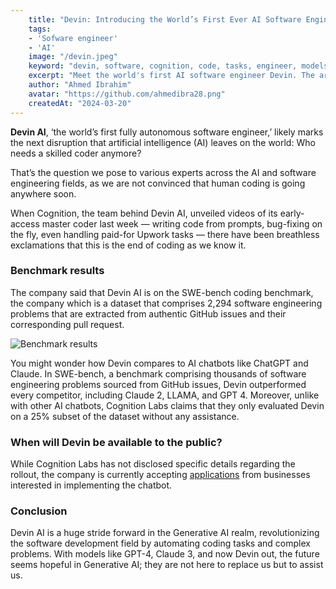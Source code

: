 ```yaml
---
    title: "Devin: Introducing the World’s First Ever AI Software Engineer"
    tags: 
    - 'Sofware engineer'
    - 'AI'
    image: "/devin.jpeg"
    keyword: "devin, software, cognition, code, tasks, engineer, models, generative, ahmedibra, engineering, engineers, computer, vision, resources, tools, human, full stack developer, somalia, mogadishu, news, portfolio"
    excerpt: "Meet the world's first AI software engineer Devin. The artificial intelligence (AI) software engineer was recently introduced by US-based startup Cognition."
    author: "Ahmed Ibrahim"
    avatar: "https://github.com/ahmedibra28.png"
    createdAt: "2024-03-20"
---
```


**Devin AI**, ‘the world’s first fully autonomous software engineer,’ likely marks the next disruption that artificial intelligence (AI) leaves on the world: Who needs a skilled coder anymore?

That’s the question we pose to various experts across the AI and software engineering fields, as we are not convinced that human coding is going anywhere soon.

When Cognition, the team behind Devin AI, unveiled videos of its early-access master coder last week — writing code from prompts, bug-fixing on the fly, even handling paid-for Upwork tasks — there have been breathless exclamations that this is the end of coding as we know it.


<YouTube id='fjHtjT7GO1c' />

### Benchmark results

The company said that Devin AI is on the SWE-bench coding benchmark, the company which is a dataset that comprises 2,294 software engineering problems that are extracted from authentic GitHub issues and their corresponding pull request.

![Benchmark results](https://assets-global.website-files.com/65cf071d26e52092bc212f6e/65efb346f23abefa856c1454_graph-p-1600.png)

You might wonder how Devin compares to AI chatbots like ChatGPT and Claude. In SWE-bench, a benchmark comprising thousands of software engineering problems sourced from GitHub issues, Devin outperformed every competitor, including Claude 2, LLAMA, and GPT 4. Moreover, unlike with other AI chatbots, Cognition Labs claims that they only evaluated Devin on a 25% subset of the dataset without any assistance.

### When will Devin be available to the public?

While Cognition Labs has not disclosed specific details regarding the rollout, the company is currently accepting [applications](https://forms.gle/PJPKaKYRZv9jfXP6A) from businesses interested in implementing the chatbot.

### Conclusion

Devin AI is a huge stride forward in the Generative AI realm, revolutionizing the software development field by automating coding tasks and complex problems. With models like GPT-4, Claude 3, and now Devin out, the future seems hopeful in Generative AI; they are not here to replace us but to assist us.
